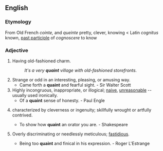 ==English==

===Etymology===
From Old French ''cointe,'' and ''queinte'' pretty, clever, knowing < Latin ''cognitus'' known, [[past participle]] of ''cognoscere'' to know

===Adjective===
{{en-adj-er}}
# Having old-fashioned charm.
#: ''It's a very '''quaint''' village with old-fashioned storefronts.''
# Strange or odd in an interesting, pleasing, or amusing way.
#* Came forth a '''quaint''' and fearful sight. - Sir Walter Scott
# Highly incongruous, inappropriate, or illogical; [[naive]], [[unreasonable]] -- usually used ironically.
#* Of a '''quaint''' sense of honesty. - Paul Engle
# {{obsolete}} characterized by cleverness or ingenuity; skillfully wrought or artfully contrived.
#* To show how '''quaint''' an orator you are. - Shakespeare
# {{obsolete}} Overly discriminating or needlessly meticulous; [[fastidious]].
#* Being too '''quaint''' and finical in his expression. - Roger L'Estrange